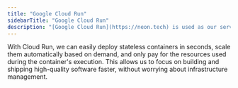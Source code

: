 ```yaml
---
title: "Google Cloud Run"
sidebarTitle: "Google Cloud Run"
description: "[Google Cloud Run](https://neon.tech) is used as our serverless compute platform for deploying cost-efficient containerized applications without having to manage the underlying infrastructure."
---
```


With Cloud Run, we can easily deploy stateless containers in seconds, scale them automatically based on demand, and only pay for the resources used during the container's execution.
This allows us to focus on building and shipping high-quality software faster, without worrying about infrastructure management.
